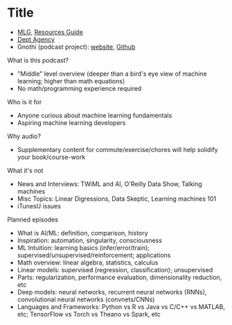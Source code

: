 # Title

- [MLG](https://ocdevel.com/mlg), [Resources Guide](https://ocdevel.com/mlg/resources)
- [Dept Agency](https://deptagency.com)
- Gnothi (podcast project): [website](https://gnothiai.com), [Github](https://github.com/lefnire/gnothi)

What is this podcast? 
- "Middle" level overview (deeper than a bird's eye view of machine learning; higher than math equations)
- No math/programming experience required

Who is it for
- Anyone curious about machine learning fundamentals
- Aspiring machine learning developers

Why audio?
- Supplementary content for commute/exercise/chores will help solidify your book/course-work

What it's not
- News and Interviews: TWiML and AI, O'Reilly Data Show, Talking machines
- Misc Topics: Linear Digressions, Data Skeptic, Learning machines 101
- iTunesU issues

Planned episodes
- What is AI/ML: definition, comparison, history
- Inspiration: automation, singularity, consciousness
- ML Intuition: learning basics (infer/error/train); supervised/unsupervised/reinforcement; applications
- Math overview: linear algebra, statistics, calculus
- Linear models: supervised (regression, classification); unsupervised
- Parts: regularization, performance evaluation, dimensionality reduction, etc
- Deep models: neural networks, recurrent neural networks (RNNs), convolutional neural networks (convnets/CNNs)
- Languages and Frameworks: Python vs R vs Java vs C/C++ vs MATLAB, etc; TensorFlow vs Torch vs Theano vs Spark, etc